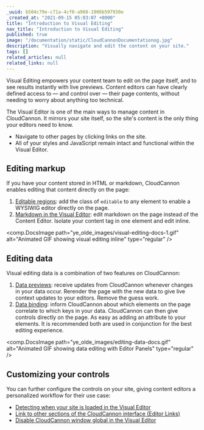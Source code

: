 ```yaml
---
_uuid: b504c79e-c71a-4cf0-a968-1906b597930e
_created_at: "2021-09-15 05:03:07 +0000"
title: "Introduction to Visual Editing"
nav_title: "Introduction to Visual Editing"
published: true
image: "/documentation/static/CloudCannonDocumentationog.jpg"
description: "Visually navigate and edit the content on your site."
tags: []
related_articles: null
related_links: null
---
```


Visual Editing empowers your content team to edit on the page itself, and to see results instantly with live previews. Content editors can have clearly defined access to — and control over — their page contents, without needing to worry about anything too technical.

The Visual Editor is one of the main ways to manage content in CloudCannon. It mirrors your site itself, so the site's content is the only thing your editors need to know.

* Navigate to other pages by clicking links on the site.
* All of your styles and JavaScript remain intact and functional within the Visual Editor.

## Editing markup
If you have your content stored in HTML or markdown, CloudCannon enables editing that content directly on the page:

1. [Editable regions](/documentation/articles/defining-editable-regions-in-your-html)\: add the class of `editable` to any element to enable a WYSIWIG editor directly on the page.
2. [Markdown in the Visual Editor](/documentation/articles/editing-markdown-files-in-the-visual-editor)\: edit markdown on the page instead of the Content Editor. Isolate your content tag in one element and edit inline.

<comp.DocsImage path="ye_olde_images/visual-editing-docs-1.gif" alt="Animated GIF showing visual editing inline" type="regular" />

## Editing data
Visual editing data is a combination of two features on CloudCannon:

1. [Data previews](/documentation/articles/what-is-live-editing)\: receive updates from CloudCannon whenever changes in your data occur. Rerender the page with the new data to give live context updates to your editors. Remove the guess work.
2. [Data binding](/documentation/articles/what-are-visual-data-bindings)\: inform CloudCannon about which elements on the page correlate to which keys in your data. CloudCannon can then give controls directly on the page. As easy as adding an attribute to your elements. It is recommended both are used in conjunction for the best editing experience.

<comp.DocsImage path="ye_olde_images/editing-data-docs.gif" alt="Animated GIF showing data editing with Editor Panels" type="regular" />

## Customizing your controls
You can further configure the controls on your site, giving content editors a personalized workflow for their use case:

* [Detecting when your site is loaded in the Visual Editor](/documentation/articles/detecting-your-site-is-loaded-in-the-visual-editor)
* [Link to other sections of the CloudCannon interface (Editor Links)](/documentation/articles/extending-in-app-navigation-with-editor-links)
* [Disable CloudCannon window global in the Visual Editor](/documentation/articles/preventing-the-global-cloudcannon-live-editing-object)

